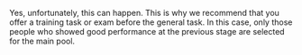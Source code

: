 <Cut title="The pool has an overlap and majority vote set up, but some fraudulent Toloker opens the task suites, does nothing, and submits empty assignments. Could this cheater get more tasks from the pool before the results of other Tolokers are known? Could a Toloker quickly click through a lot of task suites before the majority vote is accumulated to ban the cheater?">

Yes, unfortunately, this can happen. This is why we recommend that you offer a training task or exam before the general task. In this case, only those people who showed good performance at the previous stage are selected for the main pool.

</Cut>